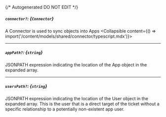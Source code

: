 {/* Autogenerated DO NOT EDIT  */}

##### `connector?`: *{`Connector`}*
A Connector is used to sync objects into Apps
<Collapsible content={() => import('/content/models/shared/connector/typescript.mdx')}>
</Collapsible>

---
##### `appPath?`: *{`string`}*
JSONPATH expression indicating the location of the App object in the expanded array.

---
##### `usersPath?`: *{`string`}*
JSONPATH expression indicating the location of the User object in the expanded array. This is the user that is a direct target of the ticket without a specific relationship to a potentially non-existent app user.

